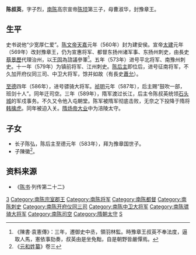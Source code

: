 {{copyedit|time=2019-07-16T15:38:46+00:00}}
{{refimprove|time=2019-07-16T15:38:46+00:00}}
'''陈叔英'''{{BD|6世纪|553年后|7世纪||catIdx=C陈}}，字子烈，[[南陈|南陈]]高宗宣帝[[陈顼|陈顼]]第三子，母曹淑华，封豫章王。

==生平==

史书说他“少宽厚仁爱”。[[陈文帝|陈文帝]][[天嘉|天嘉]]元年（560年）封为建安侯。宣帝[[太建|太建]]元年（569年）改封豫章王，仍为宣惠将军、都督东扬州诸军事、东扬州刺史，由長史[[蔡景歷|蔡景歷]]代理治州，以[[王固|王固]]為諮議參軍<ref>《陳書·袁憲傳》：三年，遷御史中丞，領羽林監。時豫章王叔英不奉法度，逼取人馬，憲依事劾奏，叔英由是坐免黜，自是朝野皆嚴憚焉。</ref>。五年（573年）进号平北将军、南豫州刺史。十一年（579年）为镇前将军、江州刺史。[[陈后主|陈后主]]即位后，进号征南将军，不久加开府仪同三司、中卫大将军，馀并如故（有長史[[蕭允|蕭允]]）。

[[至德_(南朝陈)|至德]]四年（586年），进号骠骑大将军。[[祯明|祯明]]元年（587年），后主赐“鼓吹一部，班剑十人”。同年迁司空。三年（589年），隋军渡过长江，后主令陈叔英统领[[石头城|石头城]]的军戍事务。不久又令他入屯朝堂。陈军被隋军彻底击败，无奈之下投降于隋将[[韩擒虎|韩擒虎]]。同年被迫入关。[[隋炀帝|隋炀帝]][[大业_(年号)|大业]]中为涪陵太守。

==子女==
*长子陈弘，陈后主至德元年（583年），拜为豫章国世子。
*子陳徽<ref>《[[元和姓纂|元和姓纂]]》卷三</ref>。

==资料来源==
*《[[陈书|陈书]]·列传第二十二》

{{DEFAULTSORT:C}}

[[Category:陈宣帝皇子|3]]
[[Category:南陈宗室郡王|Category:南陈宗室郡王]]
[[Category:南陈将军|Category:南陈将军]]
[[Category:南陈都督|Category:南陈都督]]
[[Category:南陈刺史|Category:南陈刺史]]
[[Category:南陈开府仪同三司|Category:南陈开府仪同三司]]
[[Category:南陈中卫大将军|Category:南陈中卫大将军]]
[[Category:南陈骠骑大将军|Category:南陈骠骑大将军]]
[[Category:南陈司空|Category:南陈司空]]
[[Category:隋朝太守|Category:隋朝太守]]
[[Category:陳姓|S]]